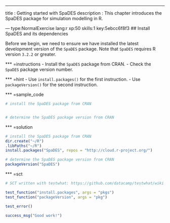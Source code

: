 ---
title       : Getting started with SpaDES
description : This chapter introduces the SpaDES package for simulation modelling in R.

--- type:NormalExercise lang:r xp:50 skills:1 key:5ebcc6f8f3
## Install SpaDES and its dependencies

Before we begin, we need to ensure we have installed the latest development version of the `SpaDES` package.
Note that `SpaDES` requires R version `3.2.2` or greater.

*** =instructions
- Install the `SpaDES` package from CRAN.
- Check the `SpaDES` package version number.

*** =hint
- Use `install.packages()` for the first instruction.
- Use `packageVersion()` for the second instruction.

*** =sample_code
```r
# install the SpaDES package from CRAN


# determine the SpaDES package version from CRAN

```

*** =solution
```r
# install the SpaDES package from CRAN
dir.create("~/R")
.libPaths("~/R")
install.packages("SpaDES", repos = "http://cloud.r-project.org/")

# determine the SpaDES package version from CRAN
packageVersion("SpaDES")
```

*** =sct
```r
# SCT written with testwhat: https://github.com/datacamp/testwhat/wiki

test_function("install.packages", args = "pkgs")
test_function("packageVersion", args = "pkg")

test_error()

success_msg("Good work!")
```
